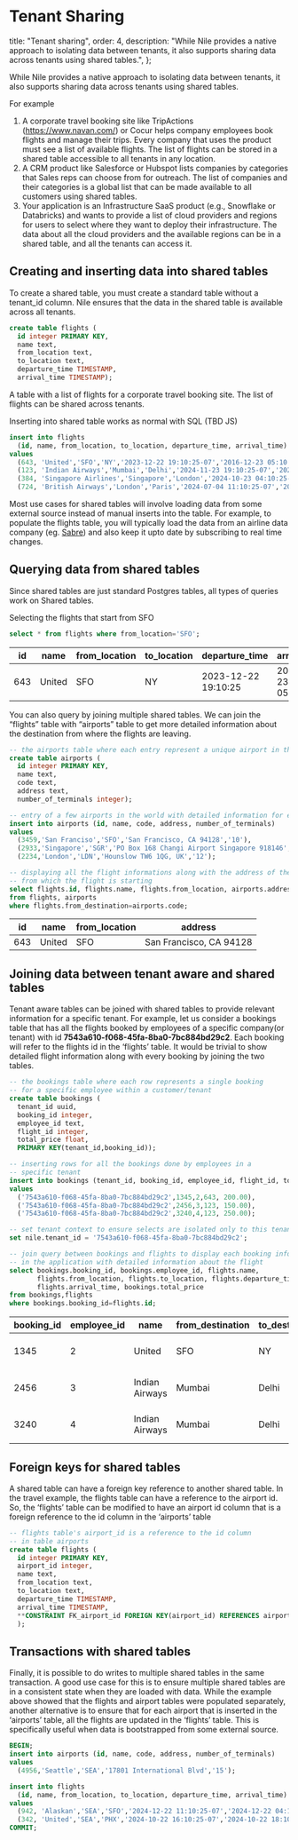 # Tenant Sharing

  title: "Tenant sharing",
  order: 4,
  description:
    "While Nile provides a native approach to isolating data between tenants, it also supports sharing data across tenants using shared tables.",
};

While Nile provides a native approach to isolating data between tenants, it also supports sharing data across tenants using shared tables.

For example

1. A corporate travel booking site like TripActions (https://www.navan.com/) or Cocur helps company employees book flights and manage their trips. Every company that uses the product must see a list of available flights. The list of flights can be stored in a shared table accessible to all tenants in any location.
2. A CRM product like Salesforce or Hubspot lists companies by categories that Sales reps can choose from for outreach. The list of companies and their categories is a global list that can be made available to all customers using shared tables.
3. Your application is an Infrastructure SaaS product (e.g., Snowflake or Databricks) and wants to provide a list of cloud providers and regions for users to select where they want to deploy their infrastructure. The data about all the cloud providers and the available regions can be in a shared table, and all the tenants can access it.

## Creating and inserting data into shared tables

To create a shared table, you must create a standard table without a tenant_id column. Nile ensures that the data in the shared table is available across all tenants.

```sql
create table flights (
  id integer PRIMARY KEY,
  name text,
  from_location text,
  to_location text,
  departure_time TIMESTAMP,
  arrival_time TIMESTAMP);
```

A table with a list of flights for a corporate travel booking site. The list of flights can be shared across tenants.

Inserting into shared table works as normal with SQL (TBD JS)

```sql
insert into flights
  (id, name, from_location, to_location, departure_time, arrival_time)
values
  (643, 'United','SFO','NY','2023-12-22 19:10:25-07','2016-12-23 05:10:25-07'),
  (123, 'Indian Airways','Mumbai','Delhi','2024-11-23 19:10:25-07','2024-11-23 01:10:25-07'),
  (384, 'Singapore Airlines','Singapore','London','2024-10-23 04:10:25-07','2024-11-23 10:10:25-07'),
  (724, 'British Airways','London','Paris','2024-07-04 11:10:25-07','2024-07-04 17:10:25-07');
```

Most use cases for shared tables will involve loading data from some external source instead of manual inserts into the table. For example, to populate the flights table, you will typically load the data from an airline data company (eg. [Sabre](https://www.sabre.com/products/suites/developer-experience/sabre-apis/)) and also keep it upto date by subscribing to real time changes.

## Querying data from shared tables

Since shared tables are just standard Postgres tables, all types of queries work on Shared tables.

Selecting the flights that start from SFO

```sql
select * from flights where from_location='SFO';
```

<table>
  <thead>
    <tr>
      <th>id</th>
      <th>name</th>
      <th>from_location</th>
      <th>to_location</th>
      <th>departure_time</th>
      <th>arrival_time</th>
    </tr>
  </thead>
  <tbody>
    <tr>
      <td>643</td>
      <td>United</td>
      <td>SFO</td>
      <td>NY</td>
      <td>2023-12-22 19:10:25</td>
      <td>2016-12-23 05:10:25</td>
    </tr>
  </tbody>
</table>

You can also query by joining multiple shared tables. We can join the “flights” table with “airports” table to get more detailed information about the destination from where the flights are leaving.

```sql
-- the airports table where each entry represent a unique airport in the world
create table airports (
  id integer PRIMARY KEY,
  name text,
  code text,
  address text,
  number_of_terminals integer);

-- entry of a few airports in the world with detailed information for each
insert into airports (id, name, code, address, number_of_terminals)
values
  (3459,'San Franciso','SFO','San Francisco, CA 94128','10'),
  (2933,'Singapore','SGR','PO Box 168 Changi Airport Singapore 918146','15'),
  (2234,'London','LDN','Hounslow TW6 1QG, UK','12');

-- displaying all the flight informations along with the address of the airport
-- from which the flight is starting
select flights.id, flights.name, flights.from_location, airports.address
from flights, airports
where flights.from_destination=airports.code;
```

<table>
  <thead>
    <tr>
      <th>id</th>
      <th>name</th>
      <th>from_location</th>
      <th>address</th>
    </tr>
  </thead>
  <tbody>
    <tr>
      <td>643</td>
      <td>United</td>
      <td>SFO</td>
      <td>San Francisco, CA 94128</td>
    </tr>
  </tbody>
</table>

## Joining data between tenant aware and shared tables

Tenant aware tables can be joined with shared tables to provide relevant information for a specific tenant. For example, let us consider a bookings table that has all the flights booked by employees of a specific company(or tenant) with id **7543a610-f068-45fa-8ba0-7bc884bd29c2**. Each booking will refer to the flights id in the ‘flights’ table. It would be trivial to show detailed flight information along with every booking by joining the two tables.

```sql
-- the bookings table where each row represents a single booking
-- for a specific employee within a customer/tenant
create table bookings (
  tenant_id uuid,
  booking_id integer,
  employee_id text,
  flight_id integer,
  total_price float,
  PRIMARY KEY(tenant_id,booking_id));

-- inserting rows for all the bookings done by employees in a
-- specific tenant
insert into bookings (tenant_id, booking_id, employee_id, flight_id, total_price)
values
  ('7543a610-f068-45fa-8ba0-7bc884bd29c2',1345,2,643, 200.00),
  ('7543a610-f068-45fa-8ba0-7bc884bd29c2',2456,3,123, 150.00),
  ('7543a610-f068-45fa-8ba0-7bc884bd29c2',3240,4,123, 250.00);

-- set tenant context to ensure selects are isolated only to this tenant
set nile.tenant_id = '7543a610-f068-45fa-8ba0-7bc884bd29c2';

-- join query between bookings and flights to display each booking info
-- in the application with detailed information about the flight
select bookings.booking_id, bookings.employee_id, flights.name,
       flights.from_location, flights.to_location, flights.departure_time,
       flights.arrival_time, bookings.total_price
from bookings,flights
where bookings.booking_id=flights.id;
```

<table>
  <thead>
    <tr>
      <th>booking_id</th>
      <th>employee_id</th>
      <th>name</th>
      <th>from_destination</th>
      <th>to_destination</th>
      <th>departure_time</th>
      <th>arrival_time</th>
      <th>total_price</th>
    </tr>
  </thead>
  <tbody>
    <tr>
      <td>1345</td>
      <td>2</td>
      <td>United</td>
      <td>SFO</td>
      <td>NY</td>
      <td>2023-12-22 19:10:25</td>
      <td>2016-12-23 05:10:25</td>
      <td>200.00</td>
    </tr>
    <tr>
      <td>2456</td>
      <td>3</td>
      <td>Indian Airways</td>
      <td>Mumbai</td>
      <td>Delhi</td>
      <td>2024-11-23 19:10:25</td>
      <td>2024-11-23 01:10:25</td>
      <td>150.00</td>
    </tr>
    <tr>
      <td>3240</td>
      <td>4</td>
      <td>Indian Airways</td>
      <td>Mumbai</td>
      <td>Delhi</td>
      <td>2024-11-23 19:10:25</td>
      <td>2024-11-23 01:10:25</td>
      <td>250.00</td>
    </tr>
  </tbody>
</table>

## Foreign keys for shared tables

A shared table can have a foreign key reference to another shared table. In the travel example, the flights table can have a reference to the airport id. So, the ‘flights’ table can be modified to have an airport id column that is a foreign reference to the id column in the ‘airports’ table

```sql
-- flights table's airport_id is a reference to the id column
-- in table airports
create table flights (
  id integer PRIMARY KEY,
  airport_id integer,
  name text,
  from_location text,
  to_location text,
  departure_time TIMESTAMP,
  arrival_time TIMESTAMP,
  **CONSTRAINT FK_airport_id FOREIGN KEY(airport_id) REFERENCES airports(id)**
  );
```

## Transactions with shared tables

Finally, it is possible to do writes to multiple shared tables in the same transaction. A good use case for this is to ensure multiple shared tables are in a consistent state when they are loaded with data. While the example above showed that the flights and airport tables were populated separately, another alternative is to ensure that for each airport that is inserted in the ‘airports’ table, all the flights are updated in the ‘flights’ table. This is specifically useful when data is bootstrapped from some external source.

```sql
BEGIN;
insert into airports (id, name, code, address, number_of_terminals)
values
  (4956,'Seattle','SEA','17801 International Blvd','15');

insert into flights
  (id, name, from_location, to_location, departure_time, arrival_time)
values
  (942, 'Alaskan','SEA','SFO','2024-12-22 11:10:25-07','2024-12-22 04:10:25-07'),
  (342, 'United','SEA','PHX','2024-10-22 16:10:25-07','2024-10-22 18:10:25-07');
COMMIT;
```
